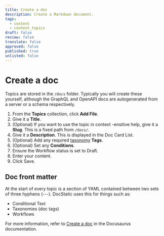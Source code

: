 ```yaml
---
title: Create a doc
description: Create a Markdown document.
tags:
  - content
  - content_topics
draft: false
review: false
translate: false
approved: false
published: true
unlisted: false
---
```


# Create a doc

Topics are stored in the `/docs` folder. Typically you will create these yourself, although the GraphQL and OpenAPI docs are autogenerated from a server or a schema respectively.

1. From the **Topics** collection, click **Add File**.
2. Give it a **Title**.
3. (Optional) If you want to use the topic in context -ensitive help, give it a **Slug**. This is a fixed path from `/docs/`.
4. Give it a **Description**. This is displayed in the Doc Card List.
5. (Optional) Add any required [taxonomy](taxonomies) **Tags**.
6. (Optional) Set any **Conditions**.
7. Ensure the Workflow status is set to Draft.
8. Enter your content.
9. Click Save.

## Doc front matter

At the start of every topic is a section of YAML contained between two sets of three hyphens (---). DocStatic uses this for things such as:

* Conditional Text
* Taxonomies (doc tags)
* Workflows

For more information, refer to [Create a doc](https://docusaurus.io/docs/create-doc) in the Docusaurus documentation.
